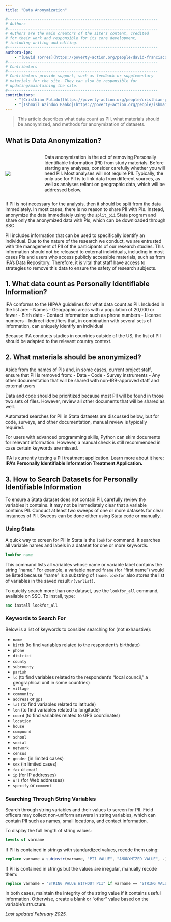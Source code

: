```yaml
---
title: "Data Anonymization"

#------------------------------------------------------------------
# Authors
#------------------------------------------------------------------
# Authors are the main creators of the site's content, credited
# for their work and responsible for its core development,
# including writing and editing.
#------------------------------------------------------------------
authors-ipa:
    - "[David Torres](https://poverty-action.org/people/david-francisco-torres-leon)"
#------------------------------------------------------------------
# Contributors
#------------------------------------------------------------------
# Contributors provide support, such as feedback or supplementary
# materials for the site. They can also be responsible for
# updating/maintaining the site.
#------------------------------------------------------------------
contributors:
    - "[Cristhian Pulido](https://poverty-action.org/people/cristhian-pulido)"
    - "[Ishmail Azindoo Baako](https://poverty-action.org/people/ishmail-azindoo-baako)"
---
```


> This article describes what data count as PII, what materials should be anonymized, and methods for anonymization of datasets.

## What is Data Anonymization?

:::: {.columns style="display: flex; align-items: center; column-gap: 2em;"}
::: {.column width="20%"}
![](/assets/images/mmds_organizational structure_black.png)
:::

::: {.column width="80%"}
Data anonymization is the act of removing Personally Identifiable Information (PII) from study materials. Before starting any analyses, consider carefully whether you will need PII. Most analyses will not require PII. Typically, the only use for PII is to link data from different sources, as well as analyses reliant on geographic data, which will be addressed below.
:::
::::

If PII is not necessary for the analysis, then it should be split from the data immediately. In most cases, there is no reason to share PII with PIs. Instead, anonymize the data immediately using the `split_pii` Stata program and share only the anonymized data with PIs, which can be downloaded through SSC.

PII includes information that can be used to specifically identify an individual. Due to the nature of the research we conduct, we are entrusted with the management of PII of the participants of our research studies. This information should not be released to external individuals, including in most cases PIs and users who access publicly accessible materials, such as from IPA's Data Repository. Therefore, it is vital that staff have access to strategies to remove this data to ensure the safety of research subjects.

## 1. What data count as Personally Identifiable Information?

IPA conforms to the HIPAA guidelines for what data count as PII. Included in the list are:
- Names
- Geographic areas with a population of 20,000 or fewer
- Birth date
- Contact information such as phone numbers
- License numbers
- Indirect identifiers that, in combination with several sets of information, can uniquely identify an individual

Because IPA conducts studies in countries outside of the US, the list of PII should be adapted to the relevant country context.

## 2. What materials should be anonymized?

Aside from the names of PIs and, in some cases, current project staff, ensure that PII is removed from:
- Data
- Code
- Survey instruments
- Any other documentation that will be shared with non-IRB-approved staff and external users

Data and code should be prioritized because most PII will be found in those two sets of files. However, review all other documents that will be shared as well.

Automated searches for PII in Stata datasets are discussed below, but for code, surveys, and other documentation, manual review is typically required.

For users with advanced programming skills, Python can skim documents for relevant information. However, a manual check is still recommended in case certain keywords are missed.

IPA is currently testing a PII treatment application. Learn more about it here: **IPA's Personally Identifiable Information Treatment Application.**

## 3. How to Search Datasets for Personally Identifiable Information

To ensure a Stata dataset does not contain PII, carefully review the variables it contains. It may not be immediately clear that a variable contains PII. Conduct at least two sweeps of one or more datasets for clear instances of PII. Sweeps can be done either using Stata code or manually.

### Using Stata

A quick way to screen for PII in Stata is the `lookfor` command. It searches all variable names and labels in a dataset for one or more keywords.

```stata
lookfor name
```

This command lists all variables whose name or variable label contains the string "name." For example, a variable named `fname` (for "first name") would be listed because "name" is a substring of `fname`. `lookfor` also stores the list of variables in the saved result `r(varlist)`.

To quickly search more than one dataset, use the `lookfor_all` command, available on SSC. To install, type:

```stata
ssc install lookfor_all
```

### Keywords to Search For

Below is a list of keywords to consider searching for (not exhaustive):

- `name`
- `birth` (to find variables related to the respondent's birthdate)
- `phone`
- `district`
- `county`
- `subcounty`
- `parish`
- `lc` (to find variables related to the respondent's "local council," a geographical unit in some countries)
- `village`
- `community`
- `address` or `gps`
- `lat` (to find variables related to latitude)
- `lon` (to find variables related to longitude)
- `coord` (to find variables related to GPS coordinates)
- `location`
- `house`
- `compound`
- `school`
- `social`
- `network`
- `census`
- `gender` (in limited cases)
- `sex` (in limited cases)
- `fax` or `email`
- `ip` (for IP addresses)
- `url` (for Web addresses)
- `specify` or `comment`

### Searching Through String Variables

Search through string variables and their values to screen for PII. Field officers may collect non-uniform answers in string variables, which can contain PII such as names, small locations, and contact information.

To display the full length of string values:

```stata
levels of varname
```

If PII is contained in strings with standardized values, recode them using:

```stata
replace varname = subinstr(varname, "PII VALUE", "ANONYMIZED VALUE", .)
```

If PII is contained in strings but the values are irregular, manually recode them:

```stata
replace varname = "STRING VALUE WITHOUT PII" if varname == "STRING VALUE WITH PII"
```

In both cases, maintain the integrity of the string value if it contains useful information. Otherwise, create a blank or "other" value based on the variable's structure.


*Last updated February 2025.*
